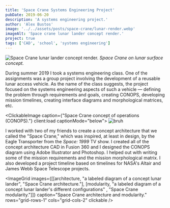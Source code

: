 ```yaml
---
title: 'Space Crane Systems Engineering Project'
pubDate: 2019-06-20
description: 'A systems engineering project.'
author: 'Alex Bustos'
image: '../../assets/posts/space-crane/lunar-render.webp'
imageAlt: 'Space crane lunar lander concept render.'
project: true
tags: ['CAD', 'school', 'systems engineering']
---
```


![Space Crane lunar lander concept render.](../../assets/posts/space-crane/lunar-render.webp)
_Space Crane on lunar surface concept._

During summer 2019 I took a systems engineering class. One of the assignments was a group project involving the development of a reusable lunar access vehicle. As the name of the class suggests, the project focused on the systems engineering aspects of such a vehicle &mdash; defining the problem through requirements and goals, creating CONOPS, developing mission timelines, creating interface diagrams and morphological matrices, etc.

<ClickableImage caption={"Space Crane concept of operations (CONOPS)."} client:load captionMode="below">
    <Image src={conops} alt="bruh" />
</ClickableImage>

I worked with two of my friends to create a concept architecture that we called the "Space Crane," which was inspired, at least in design, by the Eagle Transporter from the _Space: 1999_ TV show. I created all of the concept architecture CAD in Fusion 360 and I designed the CONOPS diagram using Adobe Illustrator and Photoshop. I helped out with writing some of the mission requirements and the mission morphological matrix. I also developed a project timeline based on timelines for NASA's Altair and James Webb Space Telescope projects.

<ImageGrid images={[[architecture, "a labeled diagram of a concept lunar lander", "Space Crane architecture."], [modularity, "a labeled diagram of a concept lunar lander's different configurations" , "Space Crane modularity."]]} caption="Space Crane architecture and modularity." rows="grid-rows-1" cols="grid-cols-2" clickable />
